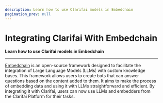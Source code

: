 ```yaml
---
description: Learn how to use Clarifai models in Embedchain
pagination_prev: null
---
```


# Integrating Clarifai With Embedchain

**Learn how to use Clarifai models in Embedchain**
<hr />

[Embedchain](https://embedchain.ai/) is an open-source framework designed to facilitate the integration of Large Language Models (LLMs) with custom knowledge bases. This framework allows users to create bots that can answer questions based on the content added to them. It aims to make the process of embedding data and using it with LLMs straightforward and efficient. By integrating it with Clarifai, users can now use LLMs and embedders from the Clarifai Platform for their tasks.


<DocCardList items={useCurrentSidebarCategory().items}/>